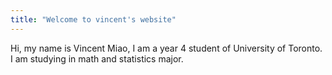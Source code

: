 ```yaml
---
title: "Welcome to vincent's website"
---
```


Hi, my name is Vincent Miao, I am a year 4 student of University of Toronto. I am studying in math and statistics major.
